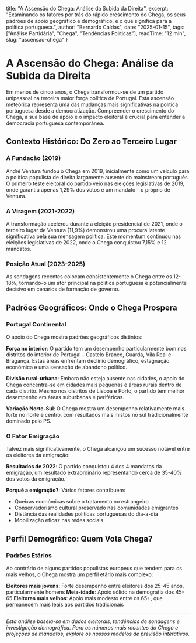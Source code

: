   title: "A Ascensão do Chega: Análise da Subida da Direita",
  excerpt: "Examinando os fatores por trás do rápido crescimento do Chega, os seus padrões de apoio geográfico e demográfico, e o que significa para a política portuguesa.",
  author: "Bernardo Caldas",
  date: "2025-01-15",
  tags: ["Análise Partidária", "Chega", "Tendências Políticas"],
  readTime: "12 min",
  slug: "ascensao-chega"
}

# A Ascensão do Chega: Análise da Subida da Direita

Em menos de cinco anos, o Chega transformou-se de um partido unipessoal na terceira maior força política de Portugal. Esta ascensão meteórica representa uma das mudanças mais significativas na política portuguesa desde a democratização. Compreender o crescimento do Chega, a sua base de apoio e o impacto eleitoral é crucial para entender a democracia portuguesa contemporânea.

## Contexto Histórico: Do Zero ao Terceiro Lugar

### A Fundação (2019)
André Ventura fundou o Chega em 2019, inicialmente como um veículo para a política populista de direita largamente ausente do mainstream português. O primeiro teste eleitoral do partido veio nas eleições legislativas de 2019, onde garantiu apenas 1,29% dos votos e um mandato - o próprio de Ventura.

### A Viragem (2021-2022)
A transformação acelerou durante a eleição presidencial de 2021, onde o terceiro lugar de Ventura (11,9%) demonstrou uma procura latente significativa pela sua mensagem política. Este momentum continuou nas eleições legislativas de 2022, onde o Chega conquistou 7,15% e 12 mandatos.

### Posição Atual (2023-2025)
As sondagens recentes colocam consistentemente o Chega entre os 12-18%, tornando-o um ator principal na política portuguesa e potencialmente decisivo em cenários de formação de governo.

## Padrões Geográficos: Onde o Chega Prospera

### Portugal Continental
O apoio do Chega mostra padrões geográficos distintos:

**Força no interior**: O partido tem um desempenho particularmente bom nos distritos do interior de Portugal - Castelo Branco, Guarda, Vila Real e Bragança. Estas áreas enfrentam declínio demográfico, estagnação económica e uma sensação de abandono político.

**Divisão rural-urbana**: Embora não esteja ausente nas cidades, o apoio do Chega concentra-se em cidades mais pequenas e áreas rurais dentro de cada distrito. Mesmo nos distritos de Lisboa e Porto, o partido tem melhor desempenho em áreas suburbanas e periféricas.

**Variação Norte-Sul**: O Chega mostra um desempenho relativamente mais forte no norte e centro, com resultados mais mistos no sul tradicionalmente dominado pelo PS.

### O Fator Emigração
Talvez mais significativamente, o Chega alcançou um sucesso notável entre os eleitores da emigração:

**Resultados de 2022**: O partido conquistou 4 dos 4 mandatos da emigração, um resultado extraordinário representando cerca de 35-40% dos votos da emigração.

**Porquê a emigração?**: Vários fatores contribuem:
- Queixas económicas sobre o tratamento no estrangeiro
- Conservadorismo cultural preservado nas comunidades emigrantes
- Distância das realidades políticas portuguesas do dia-a-dia
- Mobilização eficaz nas redes sociais

<CoalitionDotPlot 
  data={[]}
  leftCoalitionLabel="Coligação de esquerda"
  rightCoalitionLabel="Coligação de direita"
  projectedSeatsLabel="Mandatos projetados"
  majorityLabel="Maioria"
  showingOutcomesLabel="Com base em {count} simulações"
/>

## Perfil Demográfico: Quem Vota Chega?

### Padrões Etários
Ao contrário de alguns partidos populistas europeus que tendem para os mais velhos, o Chega mostra um perfil etário mais complexo:

**Eleitores mais jovens**: Forte desempenho entre eleitores dos 25-45 anos, particularmente homens
**Meia-idade**: Apoio sólido na demografia dos 45-65
**Eleitores mais velhos**: Apoio mais modesto entre os 65+, que permanecem mais leais aos partidos tradicionais

---

*Esta análise baseia-se em dados eleitorais, tendências de sondagens e investigação demográfica. Para os números mais recentes do Chega e projeções de mandatos, explore os nossos modelos de previsão interativos.*